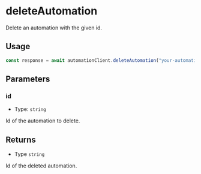 # deleteAutomation

Delete an automation with the given id.

## Usage

```typescript copy
const response = await automationClient.deleteAutomation("your-automation-id");
```

## Parameters

### id

- Type: `string`

Id of the automation to delete.

## Returns

- Type `string`

Id of the deleted automation.
